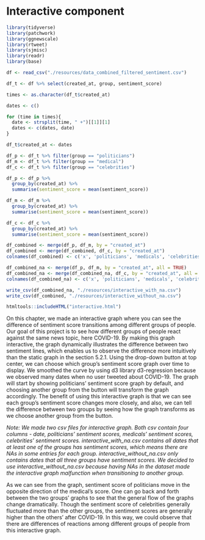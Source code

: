 # Interactive component


```r
library(tidyverse)
library(patchwork)
library(ggnewscale)
library(rtweet)
library(sjmisc)
library(readr)
library(base)
```

```r
df <- read_csv("./resources/data_combined_filtered_sentiment.csv")
```

```r
df_t <- df %>% select(created_at, group, sentiment_score)
```

```r
times <- as.character(df_t$created_at)

dates <- c()

for (time in times){
  date <- strsplit(time, " +")[[1]][1]
  dates <- c(dates, date)
}

df_t$created_at <- dates
```

```r
df_p <- df_t %>% filter(group == "politicians") 
df_m <- df_t %>% filter(group == "medical")
df_c <- df_t %>% filter(group == "celebrities")

df_p <- df_p %>%
  group_by(created_at) %>%
  summarise(sentiment_score = mean(sentiment_score))

df_m <- df_m %>%
  group_by(created_at) %>%
  summarise(sentiment_score = mean(sentiment_score))

df_c <- df_c %>%
  group_by(created_at) %>%
  summarise(sentiment_score = mean(sentiment_score))

df_combined <- merge(df_p, df_m, by = "created_at")
df_combined <- merge(df_combined, df_c, by = "created_at")
colnames(df_combined) <- c('x', 'politicians', 'medicals', 'celebrities')

df_combined_na <- merge(df_p, df_m, by = "created_at", all = TRUE)
df_combined_na <- merge(df_combined_na, df_c, by = "created_at", all = TRUE)
colnames(df_combined_na) <- c('x', 'politicians', 'medicals', 'celebrities')

write_csv(df_combined_na, "./resources/interactive_with_na.csv")
write_csv(df_combined, "./resources/interactive_without_na.csv")
```

```r
htmltools::includeHTML("interactive.html")
```


On this chapter, we made an interactive graph where you can see the difference of sentiment score transitions among different groups of people. Our goal of this project is to see how different groups of people react against the same news topic, here COVID-19. By making this graph interactive, the graph dynamically illustrates the difference between two sentiment lines, which enables us to observe the difference more intuitively than the static graph in the section 5.2.1. Using the drop-down button at top center, we can choose which group's sentiment score graph over time to display. We smoothed the curve by using d3 library d3-regression because we observed many dates when no user tweeted about COVID-19. The graph will start by showing politicians' sentiment score graph by default, and choosing another group from the button will transform the graph accordingly. The benefit of using this interactive graph is that we can see each group's sentiment score changes more closely, and also, we can tell the difference between two groups by seeing how the graph transforms as we choose another group from the button.

*Note: We made two csv files for interactive graph. Both csv contain four columns - date, politicians' sentiment scores, medicals' sentiment scores, celebrities' sentiment scores. interactive_with_na.csv contains all dates that at least one of the groups has sentiment scores, which means there are NAs in some entries for each group. interactive_without_na.csv only contains dates that all three groups have sentiment scores. We decided to use interactive_without_na.csv because having NAs in the dataset made the interactive graph malfunction when transitioning to another group.*

As we can see from the graph, sentiment score of politicians move in the opposite direction of the medical's score. One can go back and forth between the two groups' graphs to see that the general flow of the graphs change dramatically. Though the sentiment score of celebrities generally fluctuated more than the other groups, the sentiment scores are generally higher than the others' after COVID-19. In this way, we could observe that there are differences of reactions among different groups of people from this interactive graph.











